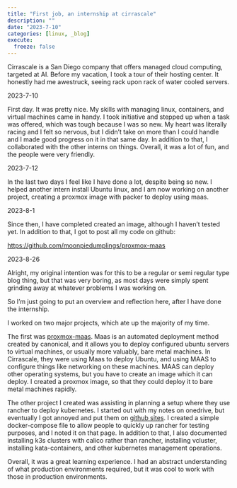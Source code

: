 ```yaml
---
title: "First job, an internship at cirrascale"
description: ""
date: "2023-7-10"
categories: [linux, _blog]
execute:
  freeze: false
---
```



Cirrascale is a San Diego company that offers managed cloud computing, targeted at AI. Before my vacation, I took a tour of their hosting center. It honestly had me awestruck, seeing rack upon rack of water cooled servers.

2023-7-10

First day. It was pretty nice. My skills with managing linux, containers, and virtual machines came in handy. I took initiative and stepped up when a task was offered, which was tough because I was so new. My heart was literally racing and I felt so nervous, but I didn't take on more than I could handle and I made good progress on it in that same day. In addition to that, I collaborated with the other interns on things. Overall, it was a lot of fun, and the people were very friendly. 

2023-7-12

In the last two days I feel like I have done a lot, despite being so new.  I helped another intern install Ubuntu linux, and I am now working on another project, creating a proxmox image with packer to deploy using maas.

2023-8-1

Since then, I have completed created an image, although I haven't tested yet. In addition to that, I got to post all my code on github: 

<https://github.com/moonpiedumplings/proxmox-maas>

2023-8-26

Alright, my original intention was for this to be a regular or semi regular type blog thing, but that was very boring, as most days were simply spent grinding away at whatever problems I was working on. 

So I'm just going to put an overview and reflection here, after I have done the internship. 


I worked on two major projects, which ate up the majority of my time. 

The first was [proxmox-maas](https://github.com/moonpiedumplings/proxmox-maas). Maas is an automated deployment method created by canonical, and it allows you to deploy configured ubuntu servers to virtual machines, or usually more valuably, bare metal machines. In Cirrascale, they were using Maas to deploy Ubuntu, and using MAAS to configure things like networking on these machines. MAAS can deploy other operating systems, but you have to create an image which it can deploy. I created a proxmox image, so that they could deploy it to bare metal machines rapidly.

The other project I created was assisting in planning a setup where they use rancher to deploy kubernetes. I started out with my notes on onedrive, but eventually I got annoyed and put them on [github sites](https://moonpiedumplings.github.io/rancher-ops/). I created a simple docker-compose file to allow people to quickly up rancher for testing purposes, and I noted it on that page. In addition to that, I also documented installing k3s clusters with calico rather than rancher, installing vcluster, installing kata-containers, and other kubernetes management operations. 


Overall, it was a great learning experience. I had an abstract understanding of what production environments required, but it was cool to work with those in production environments.



